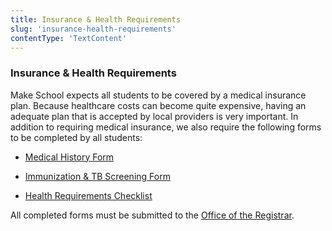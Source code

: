 ```yaml
---
title: Insurance & Health Requirements
slug: 'insurance-health-requirements'
contentType: 'TextContent'
---
```


### Insurance & Health Requirements

Make School expects all students to be covered by a medical insurance plan. Because healthcare costs
can become quite expensive, having an adequate plan that is accepted by local providers is very
important. In addition to requiring medical insurance, we also require the following forms to be
completed by all students:

- [Medical History Form](https://drive.google.com/file/d/1jJQYXOpTKPnirWlC0aCzfwMmWbmC3C7a/view)

- [Immunization & TB Screening Form](https://drive.google.com/file/d/1mgxXLFwkNxcq-Is8crbZMUMvc5oEmT6N/view)

- [Health Requirements Checklist](https://drive.google.com/file/d/1IiTDCfFZqoPXSdgUOKJUaBjrTPO2yWKJ/view?usp=sharing)

All completed forms must be submitted to the
[Office of the Registrar](mailto:registrar@makeschool.com).
